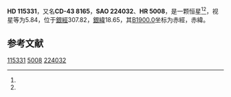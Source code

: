 {{Starbox begin
| name = HD 115331
}}
{{Starbox observe
| epoch = [[J2000.0|J2000.0]]
| constell = {{星座名待查}}<ref name=SIMBAD>{{cite web
 | url=http://simbad.u-strasbg.fr/simbad/sim-id?Ident=HR+5008
 | title=Pulsating variable Star
 | publisher=Centre de Données astronomiques de Strasbourg
 | work=SIMBAD
 | accessdate=2012-07-13
 | archive-date=2016-03-17
 | archive-url=https://web.archive.org/web/20160317141722/http://simbad.u-strasbg.fr/simbad/sim-id?Ident=HR+5008
 | dead-url=no
 }}</ref><ref name=DATA>{{cite web
 | url=http://vizier.u-strasbg.fr/viz-bin/VizieR-5?-out.add=.&-source=5050&-corr=PK=HR&-out.max=9999&HR=5008
 | title=VizieR Detailed Page
 | accessdate=2012-07-13
 | archive-date=2016-03-05
 | archive-url=https://web.archive.org/web/20160305001237/http://vizier.u-strasbg.fr/viz-bin/VizieR-5?-out.add=.&-source=5050&-corr=PK=HR&-out.max=9999&HR=5008
 | dead-url=no
 }}</ref>
| 星官 = 
| ra = {{RA|13|17|13.9}}<ref name=SIMBAD /><ref name=DATA />
| dec = {{DEC|-43|58|46}}<ref name=SIMBAD /><ref name=DATA />
| appmag_v = 5.84<ref name=SIMBAD /><ref name=DATA />
}}
{{Starbox character
| class = Am<ref name=SIMBAD /><ref name=DATA />
| b-v = 0.2<ref name=SIMBAD /><ref name=DATA />
| u-b = 0.15<ref name=SIMBAD /><ref name=DATA />
| r-i = 0.09<ref name=SIMBAD /><ref name=DATA />
| variable = 
}}
{{Starbox astrometry
| radial_v = 0.15
| prop_mo_ra = -12
| parallax = 
| p_error = 
}}
{{Starbox catalog
| names =CD-43 8165，[[SAO星表|SAO]] 224032，[[HD星表|HD]] 115331，[[HR星表|HR]] 5008}}
{{Starbox reference |Simbad=HR+5008}}
{{Starbox end}}

'''HD 115331'''，又名'''CD-43 8165'''，'''SAO 224032'''、'''HR 5008'''，是一颗恒星<ref name=SIMBAD /><ref name=DATA />，视星等为5.84，位于[[銀道座標系|銀經]]307.82，[[銀道座標系|銀緯]]18.65，其[[B1900.0|B1900.0]]坐标为赤經{{RA|13|11|25.8}}，赤緯{{DEC|-43|18.65|5}}。

== 参考文献 ==
{{reflist}}

{{star-stub}}

[[Category:HD和HDE天體|115331]]
[[Category:HR天體|5008]]
[[Category:SAO天體|224032]]